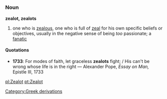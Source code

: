 =={{en}}==
===Noun===
'''zealot, zealots'''
# one who is [[zealous]], one who is full of [[zeal]] for his own specific beliefs or objectives, usually in the negative sense of being ''too'' passionate; a [[fanatic]]

====Quotations====
*'''1733''': For modes of faith, let graceless '''zealots''' fight; / His can't be wrong whose life is in the right &mdash; Alexander Pope, ''Essay on Man,'' Epistle III, 1733
{{wikipedia}}
[[pl:Zealot]]
[[pt:Zealot]]
[[Category:Greek derivations]]